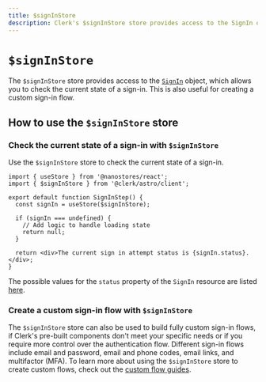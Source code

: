 ```yaml
---
title: $signInStore
description: Clerk's $signInStore store provides access to the SignIn object, which allows you to check the current state of a sign-in.
---
```


# `$signInStore`

The `$signInStore` store provides access to the [`SignIn`](/docs/references/javascript/sign-in/sign-in) object, which allows you to check the current state of a sign-in. This is also useful for creating a custom sign-in flow.

## How to use the `$signInStore` store

### Check the current state of a sign-in with `$signInStore`

Use the `$signInStore` store to check the current state of a sign-in.

  ```tsx filename="sign-in-step.tsx"
  import { useStore } from '@nanostores/react';
  import { $signInStore } from '@clerk/astro/client';

  export default function SignInStep() {
    const signIn = useStore($signInStore);

    if (signIn === undefined) {
      // Add logic to handle loading state
      return null;
    }

    return <div>The current sign in attempt status is {signIn.status}.</div>;
  }
  ```

The possible values for the `status` property of the `SignIn` resource are listed [here](https://clerk.com/docs/references/javascript/sign-in/sign-in#properties).

### Create a custom sign-in flow with `$signInStore`

The `$signInStore` store can also be used to build fully custom sign-in flows, if Clerk's pre-built components don't meet your specific needs or if you require more control over the authentication flow. Different sign-in flows include email and password, email and phone codes, email links, and multifactor (MFA). To learn more about using the `$signInStore` store to create custom flows, check out the [custom flow guides](https://clerk.com/docs/custom-flows/overview).
